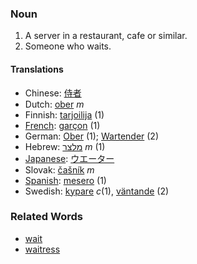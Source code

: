===Noun===

#A server in a restaurant, cafe or similar.
#Someone who waits.

====Translations====
*Chinese: [[侍者]] 
*Dutch: [[ober]] ''m''
*Finnish: [[tarjoilija]] (1)
*[[French]]: [[garçon]] (1)
*German: [[Ober]] (1); [[Wartender]] (2)
*Hebrew: [[מלצר]] ''m'' (1)
*[[Japanese]]: [[ウエーター]]
*Slovak: [[čašník]] ''m''
*[[Spanish]]: [[mesero]] (1)
*Swedish: [[kypare]] ''c''(1), [[väntande]] (2)

===Related Words===
*[[wait]]
*[[waitress]]